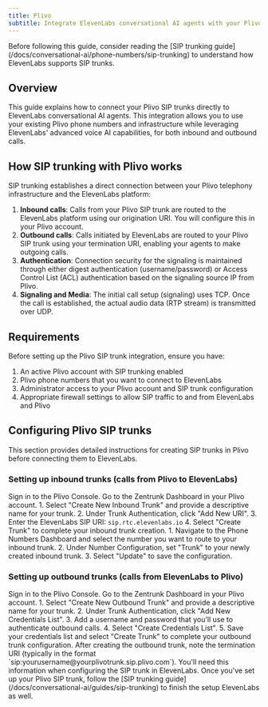 ```yaml
---
title: Plivo
subtitle: Integrate ElevenLabs conversational AI agents with your Plivo SIP trunks
---
```


<Note>
  Before following this guide, consider reading the [SIP trunking
  guide](/docs/conversational-ai/phone-numbers/sip-trunking) to understand how ElevenLabs supports
  SIP trunks.
</Note>

## Overview

This guide explains how to connect your Plivo SIP trunks directly to ElevenLabs conversational AI agents.
This integration allows you to use your existing Plivo phone numbers and infrastructure while leveraging ElevenLabs' advanced voice AI capabilities, for both inbound and outbound calls.

## How SIP trunking with Plivo works

SIP trunking establishes a direct connection between your Plivo telephony infrastructure and the ElevenLabs platform:

1.  **Inbound calls**: Calls from your Plivo SIP trunk are routed to the ElevenLabs platform using our origination URI. You will configure this in your Plivo account.
2.  **Outbound calls**: Calls initiated by ElevenLabs are routed to your Plivo SIP trunk using your termination URI, enabling your agents to make outgoing calls.
3.  **Authentication**: Connection security for the signaling is maintained through either digest authentication (username/password) or Access Control List (ACL) authentication based on the signaling source IP from Plivo.
4.  **Signaling and Media**: The initial call setup (signaling) uses TCP. Once the call is established, the actual audio data (RTP stream) is transmitted over UDP.

## Requirements

Before setting up the Plivo SIP trunk integration, ensure you have:

1.  An active Plivo account with SIP trunking enabled
2.  Plivo phone numbers that you want to connect to ElevenLabs
3.  Administrator access to your Plivo account and SIP trunk configuration
4.  Appropriate firewall settings to allow SIP traffic to and from ElevenLabs and Plivo

## Configuring Plivo SIP trunks

This section provides detailed instructions for creating SIP trunks in Plivo before connecting them to ElevenLabs.

### Setting up inbound trunks (calls from Plivo to ElevenLabs)

<Steps>

  <Step title="Access Plivo Console">Sign in to the Plivo Console.</Step>
  <Step title="Navigate to Zentrunk Dashboard">
    Go to the Zentrunk Dashboard in your Plivo account.
  </Step>
  <Step title="Create inbound SIP trunk">
    1. Select "Create New Inbound Trunk" and provide a descriptive name for your trunk. 
    2. Under Trunk Authentication, click "Add New URI". 
    3. Enter the ElevenLabs SIP URI: `sip.rtc.elevenlabs.io` 
    4. Select "Create Trunk" to complete your inbound trunk creation.
  </Step>
  <Step title="Assign phone number to trunk">
    1. Navigate to the Phone Numbers Dashboard and select the number you want to route to your inbound trunk. 
    2. Under Number Configuration, set "Trunk" to your newly created inbound trunk.
    3. Select "Update" to save the configuration.
  </Step>
  
</Steps>

### Setting up outbound trunks (calls from ElevenLabs to Plivo)

<Steps>
  <Step title="Access Plivo Console">Sign in to the Plivo Console.</Step>
  
  <Step title="Navigate to Zentrunk Dashboard">
    Go to the Zentrunk Dashboard in your Plivo account.
  </Step>

  <Step title="Create outbound SIP trunk">
    1. Select "Create New Outbound Trunk" and provide a descriptive name for your trunk. 
    2. Under Trunk Authentication, click "Add New Credentials List". 
    3. Add a username and password that you'll use to authenticate outbound calls.
    4. Select "Create Credentials List". 5. Save your credentials list and select "Create Trunk" to complete your outbound trunk configuration.
  </Step>
  
  <Step title="Note your termination URI">
    After creating the outbound trunk, note the termination URI (typically in the format
    `sip:yourusername@yourplivotrunk.sip.plivo.com`). You'll need this information when configuring
    the SIP trunk in ElevenLabs.
  </Step>
</Steps>

<Warning>
  Once you've set up your Plivo SIP trunk, follow the [SIP trunking
  guide](/docs/conversational-ai/guides/sip-trunking) to finish the setup ElevenLabs as well.
</Warning>
